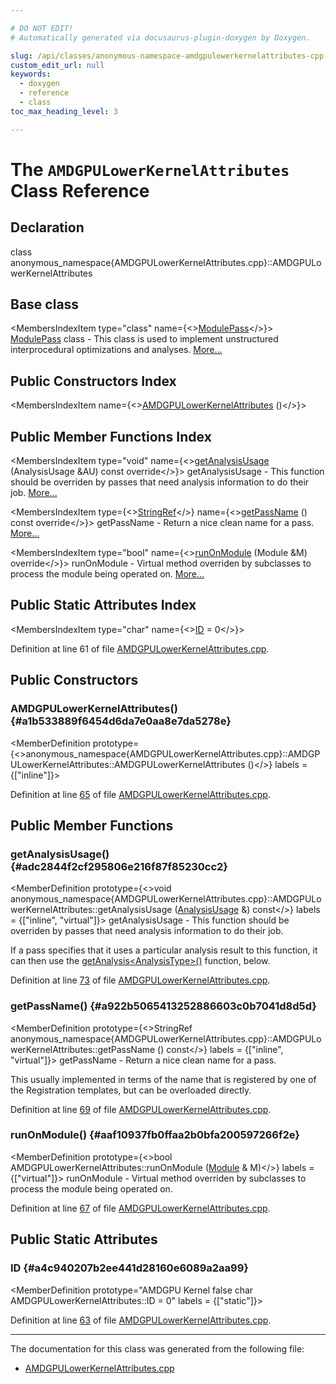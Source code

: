 ```yaml
---

# DO NOT EDIT!
# Automatically generated via docusaurus-plugin-doxygen by Doxygen.

slug: /api/classes/anonymous-namespace-amdgpulowerkernelattributes-cpp-/amdgpulowerkernelattributes
custom_edit_url: null
keywords:
  - doxygen
  - reference
  - class
toc_max_heading_level: 3

---
```





# The `AMDGPULowerKernelAttributes` Class Reference

<DoxygenPage pluginConfig={pluginConfig}>



## Declaration

<CodeBlock>class anonymous_namespace{AMDGPULowerKernelAttributes.cpp}::AMDGPULowerKernelAttributes</CodeBlock>

## Base class

<MembersIndex>

<MembersIndexItem
  type="class"
  name={<><a href="/docs/api/classes/llvm/modulepass">ModulePass</a></>}>
<a href="/docs/api/classes/llvm/modulepass">ModulePass</a> class - This class is used to implement unstructured interprocedural optimizations and analyses. <a href="/docs/api/classes/llvm/modulepass/#details">More...</a>
</MembersIndexItem>

</MembersIndex>

## Public Constructors Index

<MembersIndex>

<MembersIndexItem
  name={<><a href="#a1b533889f6454d6da7e0aa8e7da5278e">AMDGPULowerKernelAttributes</a> ()</>}>
</MembersIndexItem>

</MembersIndex>

## Public Member Functions Index

<MembersIndex>

<MembersIndexItem
  type="void"
  name={<><a href="#adc2844f2cf295806e216f87f85230cc2">getAnalysisUsage</a> (AnalysisUsage &amp;AU) const override</>}>
getAnalysisUsage - This function should be overriden by passes that need analysis information to do their job. <a href="#adc2844f2cf295806e216f87f85230cc2">More...</a>
</MembersIndexItem>

<MembersIndexItem
  type={<><a href="/docs/api/classes/llvm/stringref">StringRef</a></>}
  name={<><a href="#a922b5065413252886603c0b7041d8d5d">getPassName</a> () const override</>}>
getPassName - Return a nice clean name for a pass. <a href="#a922b5065413252886603c0b7041d8d5d">More...</a>
</MembersIndexItem>

<MembersIndexItem
  type="bool"
  name={<><a href="#aaf10937fb0ffaa2b0bfa200597266f2e">runOnModule</a> (Module &amp;M) override</>}>
runOnModule - Virtual method overriden by subclasses to process the module being operated on. <a href="#aaf10937fb0ffaa2b0bfa200597266f2e">More...</a>
</MembersIndexItem>

</MembersIndex>

## Public Static Attributes Index

<MembersIndex>

<MembersIndexItem
  type="char"
  name={<><a href="#a4c940207b2ee441d28160e6089a2aa99">ID</a> = 0</>}>
</MembersIndexItem>

</MembersIndex>


Definition at line 61 of file <a href="/docs/api/files/lib/lib/target/lib/target/amdgpu/amdgpulowerkernelattributes-cpp">AMDGPULowerKernelAttributes.cpp</a>.

<SectionDefinition>

## Public Constructors

### AMDGPULowerKernelAttributes() {#a1b533889f6454d6da7e0aa8e7da5278e}

<MemberDefinition
  prototype={<>anonymous&#95;namespace&#123;AMDGPULowerKernelAttributes.cpp&#125;::AMDGPULowerKernelAttributes::AMDGPULowerKernelAttributes ()</>}
  labels = {["inline"]}>

Definition at line <a href="/docs/api/files/lib/lib/target/lib/target/amdgpu/amdgpulowerkernelattributes-cpp/#l00065">65</a> of file <a href="/docs/api/files/lib/lib/target/lib/target/amdgpu/amdgpulowerkernelattributes-cpp">AMDGPULowerKernelAttributes.cpp</a>.
</MemberDefinition>

</SectionDefinition>

<SectionDefinition>

## Public Member Functions

### getAnalysisUsage() {#adc2844f2cf295806e216f87f85230cc2}

<MemberDefinition
  prototype={<>void anonymous&#95;namespace&#123;AMDGPULowerKernelAttributes.cpp&#125;::AMDGPULowerKernelAttributes::getAnalysisUsage (<a href="/docs/api/classes/llvm/analysisusage">AnalysisUsage</a> &amp;) const</>}
  labels = {["inline", "virtual"]}>
getAnalysisUsage - This function should be overriden by passes that need analysis information to do their job.

If a pass specifies that it uses a particular analysis result to this function, it can then use the <a href="/docs/api/classes/llvm/pass/#a4863e5e463fb79955269fbf7fbf52b80">getAnalysis&lt;AnalysisType&gt;()</a> function, below.

Definition at line <a href="/docs/api/files/lib/lib/target/lib/target/amdgpu/amdgpulowerkernelattributes-cpp/#l00073">73</a> of file <a href="/docs/api/files/lib/lib/target/lib/target/amdgpu/amdgpulowerkernelattributes-cpp">AMDGPULowerKernelAttributes.cpp</a>.
</MemberDefinition>

### getPassName() {#a922b5065413252886603c0b7041d8d5d}

<MemberDefinition
  prototype={<>StringRef anonymous&#95;namespace&#123;AMDGPULowerKernelAttributes.cpp&#125;::AMDGPULowerKernelAttributes::getPassName () const</>}
  labels = {["inline", "virtual"]}>
getPassName - Return a nice clean name for a pass.

This usually implemented in terms of the name that is registered by one of the Registration templates, but can be overloaded directly.

Definition at line <a href="/docs/api/files/lib/lib/target/lib/target/amdgpu/amdgpulowerkernelattributes-cpp/#l00069">69</a> of file <a href="/docs/api/files/lib/lib/target/lib/target/amdgpu/amdgpulowerkernelattributes-cpp">AMDGPULowerKernelAttributes.cpp</a>.
</MemberDefinition>

### runOnModule() {#aaf10937fb0ffaa2b0bfa200597266f2e}

<MemberDefinition
  prototype={<>bool AMDGPULowerKernelAttributes::runOnModule (<a href="/docs/api/classes/llvm/module">Module</a> &amp; M)</>}
  labels = {["virtual"]}>
runOnModule - Virtual method overriden by subclasses to process the module being operated on.

Definition at line <a href="/docs/api/files/lib/lib/target/lib/target/amdgpu/amdgpulowerkernelattributes-cpp/#l00067">67</a> of file <a href="/docs/api/files/lib/lib/target/lib/target/amdgpu/amdgpulowerkernelattributes-cpp">AMDGPULowerKernelAttributes.cpp</a>.
</MemberDefinition>

</SectionDefinition>

<SectionDefinition>

## Public Static Attributes

### ID {#a4c940207b2ee441d28160e6089a2aa99}

<MemberDefinition
  prototype="AMDGPU Kernel false char AMDGPULowerKernelAttributes::ID = 0"
  labels = {["static"]}>

Definition at line <a href="/docs/api/files/lib/lib/target/lib/target/amdgpu/amdgpulowerkernelattributes-cpp/#l00063">63</a> of file <a href="/docs/api/files/lib/lib/target/lib/target/amdgpu/amdgpulowerkernelattributes-cpp">AMDGPULowerKernelAttributes.cpp</a>.
</MemberDefinition>

</SectionDefinition>

<hr/>

The documentation for this class was generated from the following file:

<ul>
<li><a href="/docs/api/files/lib/lib/target/lib/target/amdgpu/amdgpulowerkernelattributes-cpp">AMDGPULowerKernelAttributes.cpp</a></li>
</ul>

</DoxygenPage>

